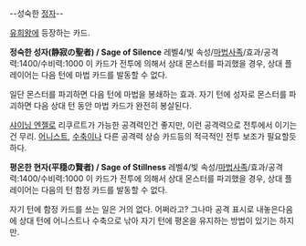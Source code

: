 --성숙한 [[정자]]--

[[유희왕]]에 등장하는 카드.

'''정숙한 성자(静寂の聖者) / Sage of Silence'''
레벨4/빛 속성/[[마법사족]]/효과/공격력:1400/수비력:1000
이 카드가 전투에 의해서 상대 몬스터를 파괴했을 경우, 상대 플레이어는 다음 턴에 마법 카드를 발동할 수 없다.

일단 몬스터를 파괴하면 다음 턴에 마법을 봉쇄하는 효과. 자기 턴에 성자로 몬스터를 파괴하면 다음 상대 턴 동안 마법 카드가 완전히 봉살된다.

[[샤이닝 엔젤]]로 리쿠르트가 가능한 공격력인건 좋지만, 이런 공격력으로 전투에서 이기는 건 무리. [[어니스트]], [[수축]]이나 다른 공격력 상승 카드등의 적극적인 전투 보조가 필요할듯 하다.

'''평온한 현자(平穏の賢者) / Sage of Stillness'''
레벨4/빛 속성/[[마법사족]]/효과/공격력:1400/수비력:1000
이 카드가 전투에 의해서 상대 몬스터를 파괴했을 경우, 상대 플레이어는 다음의 턴 함정 카드를 발동할 수 없다.

자기 턴에 함정 카드를 쓰는 일은 거의 없다. 어쩌라고? 그나마 공격 표시로 내놓은다음에 상대 턴에 어니스트나 수축으로 낚아 자기 턴에 평온을 유지하는 방법이 있기는 하지만.
